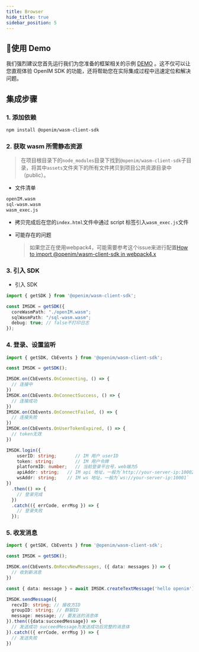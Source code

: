 ```yaml
---
title: Browser
hide_title: true
sidebar_position: 5
---
```



## 🚀使用 Demo
我们强烈建议您首先运行我们为您准备的框架相关的示例 [DEMO](https://github.com/openimsdk/openim-electron-demo) 。这不仅可以让您直观体验 OpenIM SDK 的功能，还将帮助您在实际集成过程中迅速定位和解决问题。

## 集成步骤

### 1. 添加依赖

```bash
npm install @openim/wasm-client-sdk
```

### 2. 获取 wasm 所需静态资源

> 在项目根目录下的`node_modules`目录下找到`@openim/wasm-client-sdk`子目录，将其中`assets`文件夹下的所有文件拷贝到项目公共资源目录中（public）。

- 文件清单

```bash
openIM.wasm
sql-wasm.wasm
wasm_exec.js
```

- 拷贝完成后在您的`index.html`文件中通过 script 标签引入`wasm_exec.js`文件

- 可能存在的问题
  > 如果您正在使用webpack4，可能需要参考这个issue来进行配置[How to import @openim/wasm-client-sdk in webpack4.x](https://github.com/openimsdk/open-im-sdk-web-wasm/issues/73)

### 3. 引入 SDK

- 引入 SDK

```ts
import { getSDK } from '@openim/wasm-client-sdk';

const IMSDK = getSDK({
  coreWasmPath: "./openIM.wasm";
  sqlWasmPath: "/sql-wasm.wasm";
  debug: true; // false不打印日志
});
```

### 4. 登录、设置监听

```ts
import { getSDK, CbEvents } from '@openim/wasm-client-sdk';

const IMSDK = getSDK();

IMSDK.on(CbEvents.OnConnecting, () => {
  // 连接中
})
IMSDK.on(CbEvents.OnConnectSuccess, () => {
  // 连接成功
})
IMSDK.on(CbEvents.OnConnectFailed, () => {
  // 连接失败
})
IMSDK.on(CbEvents.OnUserTokenExpired, () => {
  // token无效
})

IMSDK.login({
    userID: string;       // IM 用户 userID
    token: string;        // IM 用户令牌
    platformID: number;   // 当前登录平台号，web端为5
    apiAddr: string;   // IM api 地址，一般为`http://your-server-ip:10002`
    wsAddr: string;    // IM ws 地址，一般为`ws://your-server-ip:10001`
})
  .then(() => {
    // 登录完成
  })
  .catch(({ errCode, errMsg }) => {
    // 登录失败
  });
```

### 5. 收发消息

```ts
import { getSDK, CbEvents } from '@openim/wasm-client-sdk';

const IMSDK = getSDK();

IMSDK.on(CbEvents.OnRecvNewMessages, ({ data: messages }) => {
  // 收到新消息
})

const { data: message } = await IMSDK.createTextMessage('hello openim')

IMSDK.sendMessage({
  recvID: string; // 接收方ID
  groupID: string; // 群聊ID
  message: message; // 要发送的消息体
}).then(({data:succeedMessage}) => {
  // 发送成功 succeedMessage为发送成功后完整的消息体
}).catch(({ errCode, errMsg }) => {
  // 发送失败
})
```